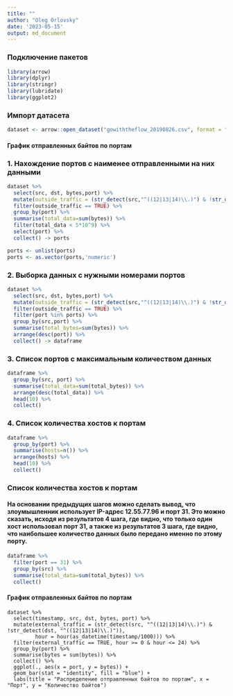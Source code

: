 ```yaml
---
title: ""
author: "Oleg Orlovsky"
date: '2023-05-15'
output: md_document
---
```


### Подключение пакетов

```r
library(arrow)
library(dplyr)
library(stringr)
library(lubridate)
library(ggplot2)
```
### Импорт датасета

```r
dataset <- arrow::open_dataset("gowiththeflow_20190826.csv", format = "csv", schema = schema(timestamp=int64(),src=utf8(),dst=utf8(),port=uint32(),bytes=uint32()))

```

#### График отправленных байтов по портам



### 1. Нахождение портов с наименее отправленными на них данными
```r
dataset %>%
  select(src, dst, bytes,port) %>%
  mutate(outside_traffic = (str_detect(src,"^((12|13|14)\\.)") & !str_detect(dst,"^((12|13|14)\\.)"))) %>%
  filter(outside_traffic == TRUE) %>%
  group_by(port) %>%
  summarise(total_data=sum(bytes)) %>%
  filter(total_data < 5*10^9) %>%
  select(port) %>%
  collect() -> ports

ports <- unlist(ports)
ports <- as.vector(ports,'numeric')
```

### 2. Выборка данных с нужными номерами портов
```r
dataset %>%
  select(src, dst, bytes,port) %>%
  mutate(outside_traffic = (str_detect(src,"^((12|13|14)\\.)") & !str_detect(dst,"^((12|13|14)\\.)"))) %>%
  filter(outside_traffic == TRUE) %>%
  filter(port %in% ports) %>%
  group_by(src,port) %>%
  summarise(total_bytes=sum(bytes)) %>%
  arrange(desc(port)) %>%
  collect() -> dataframe
```

### 3. Список портов с максимальным количеством данных
```r
dataframe %>%
  group_by(src, port) %>%
  summarise(total_data=sum(total_bytes)) %>%
  arrange(desc(total_data)) %>%
  head(10) %>%
  collect()
```

### 4. Список количества хостов к портам
```r
dataframe %>%
  group_by(port) %>%
  summarise(hosts=n()) %>%
  arrange(hosts) %>%
  head(10) %>%
  collect()
```

### Список количества хостов к портам

#### На основании предыдущих шагов можно сделать вывод, что злоумышленник использует IP-адрес 12.55.77.96 и порт 31. Это можно сказать, исходя из результатов 4 шага, где видно, что только один хост использовал порт 31, а также из результатов 3 шага, где видно, что наибольшее количество данных было передано именно по этому порту.

```r
dataframe %>%
  filter(port == 31) %>%
  group_by(src) %>%
  summarise(total_data=sum(total_bytes)) %>%
  collect()
```

#### График отправленных байтов по портам
```
dataset %>%
  select(timestamp, src, dst, bytes, port) %>%
  mutate(external_traffic = (str_detect(src, "^((12|13|14)\\.)") & !str_detect(dst, "^((12|13|14)\\.)")), 
         hour = hour(as_datetime(timestamp/1000))) %>%
  filter(external_traffic == TRUE, hour >= 0 & hour <= 24) %>%
  group_by(port) %>%
  summarise(bytes = sum(bytes)) %>%
  collect() %>%
  ggplot(., aes(x = port, y = bytes)) +
  geom_bar(stat = "identity", fill = "blue") +
  labs(title = "Распределение отправленных байтов по портам", x = "Порт", y = "Количество байтов")
```
